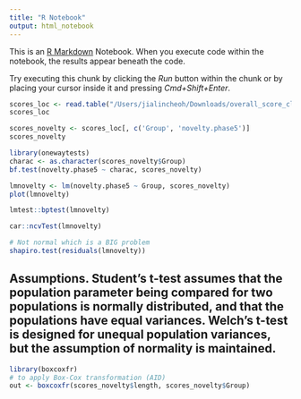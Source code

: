 ```yaml
---
title: "R Notebook"
output: html_notebook
---
```


This is an [R Markdown](http://rmarkdown.rstudio.com) Notebook. When you execute code within the notebook, the results appear beneath the code. 

Try executing this chunk by clicking the *Run* button within the chunk or by placing your cursor inside it and pressing *Cmd+Shift+Enter*. 

```r
scores_loc <- read.table("/Users/jialincheoh/Downloads/overall_score_click_result.csv", header=TRUE, sep = ",")
scores_loc
```
```r
scores_novelty <- scores_loc[, c('Group', 'novelty.phase5')]
scores_novelty                         
```
```r
library(onewaytests)
charac <- as.character(scores_novelty$Group)
bf.test(novelty.phase5 ~ charac, scores_novelty)
```


```r
lmnovelty <- lm(novelty.phase5 ~ Group, scores_novelty)
plot(lmnovelty)
```
```r
lmtest::bptest(lmnovelty)  
```

```r
car::ncvTest(lmnovelty)  
```

```r
# Not normal which is a BIG problem
shapiro.test(residuals(lmnovelty))
```

## Assumptions. Student's t-test assumes that the population parameter being compared for two populations is normally distributed, and that the populations have equal variances. Welch's t-test is designed for unequal population variances, but the assumption of normality is maintained.


```r
library(boxcoxfr)
# to apply Box-Cox transformation (AID)
out <- boxcoxfr(scores_novelty$length, scores_novelty$Group)
```




